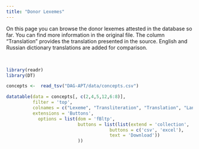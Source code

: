 ```yaml
---
title: "Donor Lexemes"
---
```


On this page you can browse the donor lexemes attested in the database so far. You can find more information in the original file. The column "Translation" provides the translation presented in the source. English and Russian dictionary translations are added for comparison.

<br>

```r
library(readr)
library(DT)

concepts <-  read_tsv("DAG-APT/data/concepts.csv")

datatable(data = concepts[, c(2,4,5,12,6:8)],
          filter = 'top',
          colnames = c("Lexeme", "Transliteration", "Translation", "Language", "English Dict", "Russian Dict", "Comment"), 
          extensions = 'Buttons', 
            options = list(dom = 'fBltp',
                           buttons = list(list(extend = 'collection',
                                       buttons = c('csv', 'excel'),
                                       text = 'Download'))
                           ))

```